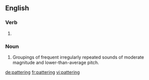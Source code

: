 ==English==

===Verb===
{{head|en|present participle}}

# {{present participle of|patter|lang=en|nocat=1}}

===Noun===
{{en-noun}}

# Groupings of frequent irregularly repeated sounds of moderate magnitude and lower-than-average pitch.

[[de:pattering]]
[[fr:pattering]]
[[vi:pattering]]